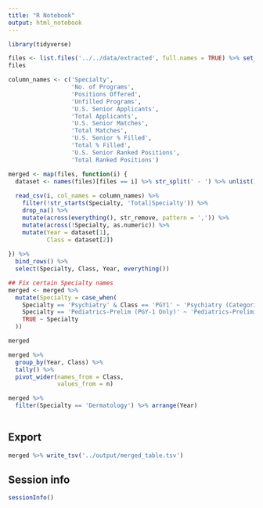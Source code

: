 ```yaml
---
title: "R Notebook"
output: html_notebook
---
```



```r
library(tidyverse)
```

```r
files <- list.files('../../data/extracted', full.names = TRUE) %>% set_names(basename(.) %>% str_remove('.csv'))
files
```


```r
column_names <- c('Specialty',
                  'No. of Programs',
                  'Positions Offered',
                  'Unfilled Programs',
                  'U.S. Senior Applicants',
                  'Total Applicants',
                  'U.S. Senior Matches',
                  'Total Matches',
                  'U.S. Senior % Filled',
                  'Total % Filled',
                  'U.S. Senior Ranked Positions',
                  'Total Ranked Positions')

merged <- map(files, function(i) {
  dataset <- names(files)[files == i] %>% str_split(' - ') %>% unlist()
  
  read_csv(i, col_names = column_names) %>% 
    filter(!str_starts(Specialty, 'Total|Specialty')) %>% 
    drop_na() %>% 
    mutate(across(everything(), str_remove, pattern = ',')) %>% 
    mutate(across(!Specialty, as.numeric)) %>% 
    mutate(Year = dataset[1],
           Class = dataset[2])
    
}) %>% 
  bind_rows() %>% 
  select(Specialty, Class, Year, everything())

## Fix certain Specialty names
merged <- merged %>% 
  mutate(Specialty = case_when(
    Specialty == 'Psychiatry' & Class == 'PGY1' ~ 'Psychiatry (Categorical)',
    Specialty == 'Pediatrics-Prelim (PGY-1 Only)' ~ 'Pediatrics-Preliminary',
    TRUE ~ Specialty
  ))

merged
```

```r
merged %>% 
  group_by(Year, Class) %>% 
  tally() %>% 
  pivot_wider(names_from = Class,
              values_from = n)
```


```r
merged %>% 
  filter(Specialty == 'Dermatology') %>% arrange(Year) 
  
```

## Export
```r
merged %>% write_tsv('../output/merged_table.tsv')
```

## Session info
```r
sessionInfo()
```
